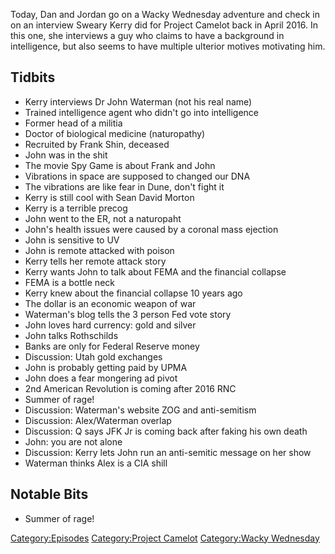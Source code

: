 {{Episode
    | title           = Remote Poisoners And Crypto Bigotry
    | caption         = [https://knowledgefight.libsyn.com/knowledge-fight-remote-poisoners-and-crypto-bigotry Listen to this episode on Libsyn]
    | episodeNumber   = 250
    | length          = 01:14:37
    | airDate         = January 9, 2019
    | episodeType     = [[:Category:Project Camelot|Project Camelot]], [[:Category:Wacky Wednesday|Wacky Wednesday]]
    | appearance      = [[Kerry Cassidy]], [[Not a Doctor John Waterman]], [[Frank Shin]], [[Sean David Morton]], [[Alex Jones]], [[Q]], [[JFK Jr]]
    | previousEpisode = [[249: Predicting 9/11]]
    | nextEpisode     = [[251: January 8, 2019]]
}}

{{Stub}}

Today, Dan and Jordan go on a Wacky Wednesday adventure and check in on an interview Sweary Kerry did for Project Camelot back in April 2016. In this one, she interviews a guy who claims to have a background in intelligence, but also seems to have multiple ulterior motives motivating him.

==Tidbits==

*Kerry interviews Dr John Waterman (not his real name)
*Trained intelligence agent who didn't go into intelligence
*Former head of a militia
*Doctor of biological medicine (naturopathy)
*Recruited by Frank Shin, deceased
*John was in the shit
*The movie Spy Game is about Frank and John
*Vibrations in space are supposed to changed our DNA
*The vibrations are like fear in Dune, don't fight it
*Kerry is still cool with Sean David Morton
*Kerry is a terrible precog
*John went to the ER, not a naturopaht
*John's health issues were caused by a coronal mass ejection
*John is sensitive to UV
*John is remote attacked with poison
*Kerry tells her remote attack story
*Kerry wants John to talk about FEMA and the financial collapse
*FEMA is a bottle neck
*Kerry knew about the financial collapse 10 years ago
*The dollar is an economic weapon of war
*Waterman's blog tells the 3 person Fed vote story
*John loves hard currency: gold and silver
*John talks Rothschilds
*Banks are only for Federal Reserve money
*Discussion: Utah gold exchanges
*John is probably getting paid by UPMA
*John does a fear mongering ad pivot
*2nd American Revolution is coming after 2016 RNC
*Summer of rage!
*Discussion: Waterman's website ZOG and anti-semitism
*Discussion: Alex/Waterman overlap
*Discussion: Q says JFK Jr is coming back after faking his own death
*John: you are not alone
*Discussion: Kerry lets John run an anti-semitic message on her show
*Waterman thinks Alex is a CIA shill

==Notable Bits==

*Summer of rage!

[[Category:Episodes]]
[[Category:Project Camelot]]
[[Category:Wacky Wednesday]]